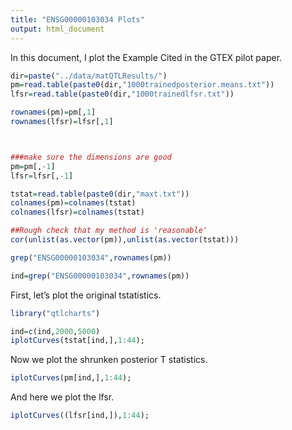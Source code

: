 ```yaml
---
title: "ENSG00000103034 Plots"
output: html_document
---
```


In this document, I plot the Example Cited in the GTEX pilot paper.

```r

dir=paste("../data/matQTLResults/")
pm=read.table(paste0(dir,"1000trainedposterior.means.txt"))
lfsr=read.table(paste0(dir,"1000trainedlfsr.txt"))

rownames(pm)=pm[,1]
rownames(lfsr)=lfsr[,1]



###make sure the dimensions are good
pm=pm[,-1]
lfsr=lfsr[,-1]

tstat=read.table(paste0(dir,"maxt.txt"))
colnames(pm)=colnames(tstat)
colnames(lfsr)=colnames(tstat)

##Rough check that my method is 'reasonable'
cor(unlist(as.vector(pm)),unlist(as.vector(tstat)))

grep("ENSG00000103034",rownames(pm))

ind=grep("ENSG00000103034",rownames(pm))


```

First, let's plot the original tstatistics.
```r
library("qtlcharts")

ind=c(ind,2000,5000)
iplotCurves(tstat[ind,],1:44);
```

Now we plot the shrunken posterior T statistics.
```r


iplotCurves(pm[ind,],1:44);
```

And here we plot the lfsr.
```r


iplotCurves((lfsr[ind,]),1:44);
```
